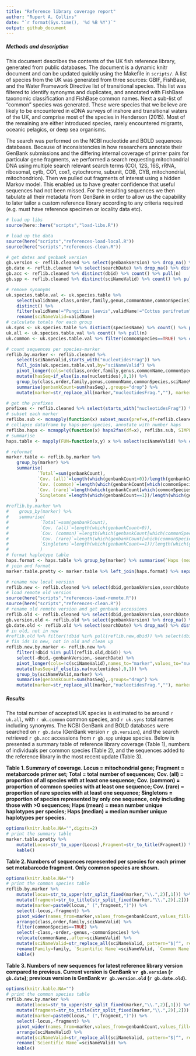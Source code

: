 ```yaml
---
title: "Reference library coverage report"
author: "Rupert A. Collins"
date: "`r format(Sys.time(), '%d %B %Y')`"
output: github_document
---
```



##### Methods and description
This document describes the contents of the UK fish reference library, generated from public databases. 
The document is a dynamic knitr document and can be updated quickly using the Makefile in `scripts/`.
A list of species from the UK was generated from three sources: GBIF, FishBase, and the Water Framework Directive list of transitional species.
This list was filtered to identify synonyms and duplicates, and annotated with FishBase taxonomic classification and FishBase common names.
Next a sub-list of "common" species was generated. 
These were species that we believe are likely to be encountered in eDNA surveys of inshore and transitional waters of the UK, and comprise most of the species in Henderson (2015).
Most of the remaining are either introduced species, rarely encountered migrants, oceanic pelagics, or deep sea organisms.


The search was performed on the NCBI nucleotide and BOLD sequences databases. 
Because of inconsistencies in how researchers annotate their GenBank submissions and the differing internal coverage of primer pairs for particular gene fragments, we performed a search requesting mitochondrial DNA using multiple search relevant search terms (COI, 12S, 16S, rRNA, ribosomal, cytb, CO1, cox1, cytochrome, subunit, COB, CYB, mitochondrial, mitochondrion).
Then we pulled out fragments of interest using a hidden Markov model. This enabled us to have greater confidence that useful sequences had not been missed.
For the resulting sequences we then tabulate all their metadata from GenBank in order to allow us the capability to later tailor a custom reference library according to any criteria required (e.g. must have reference specimen or locality data etc).


```r
# load up libs
source(here::here("scripts","load-libs.R"))
```


```r
# load up the data
source(here("scripts","references-load-local.R"))
source(here("scripts","references-clean.R"))
```


```r
# get dates and genbank version
gb.version <- reflib.cleaned %>% select(genbankVersion) %>% drop_na() %>% distinct(genbankVersion) %>% pull(genbankVersion)
gb.date <- reflib.cleaned %>% select(searchDate) %>% drop_na() %>% distinct(searchDate) %>% pull(searchDate)
gb.acc <- reflib.cleaned %>% distinct(dbid) %>% count() %>% pull(n)
gb.spp <- reflib.cleaned %>% distinct(sciNameValid) %>% count() %>% pull(n)
```


```r
# remove synonyms
uk.species.table.val <- uk.species.table %>% 
    select(validName,class,order,family,genus,commonName,commonSpecies) %>% 
    distinct() %>% 
    filter(validName!="Pungitius laevis",validName!="Cottus perifretum",validName!="Atherina presbyter") %>%
    rename(sciNameValid=validName)
# calculate totals for each group
uk.syns <- uk.species.table %>% distinct(speciesName) %>% count() %>% pull(n)
uk.all <- uk.species.table.val %>% count() %>% pull(n)
uk.common <- uk.species.table.val %>% filter(commonSpecies==TRUE) %>% count() %>% pull(n)
```


```r
# count sequences per species-marker
reflib.by.marker <- reflib.cleaned %>% 
    select(sciNameValid,starts_with("nucleotidesFrag")) %>%
    full_join(uk.species.table.val,by="sciNameValid") %>%
    pivot_longer(cols=!c(class,order,family,genus,commonName,commonSpecies,sciNameValid),names_to="marker",values_to="nucleotides") %>% 
    mutate(hasSeq=if_else(is.na(nucleotides),0,1)) %>% 
    group_by(class,order,family,genus,commonName,commonSpecies,sciNameValid,marker) %>%
    summarise(genbankCount=sum(hasSeq),.groups="drop") %>%
    mutate(marker=str_replace_all(marker,"nucleotidesFrag.",""), marker=str_replace_all(marker,".noprimers",""))
```


```r
# get the prefixes 
prefixes <- reflib.cleaned %>% select(starts_with("nucleotidesFrag")) %>% names() %>% str_replace_all("nucleotidesFrag\\.","")
# subset each marker
reflibs.sub <- mcmapply(function(x) subset_nucs(pref=x,df=reflib.cleaned), prefixes, SIMPLIFY=FALSE,USE.NAMES=TRUE,mc.cores=2)
# collapse dataframe by haps-per-species, annotate with number haps
reflibs.haps <- mcmapply(function(x) haps2fas(df=x), reflibs.sub, SIMPLIFY=FALSE,USE.NAMES=TRUE,mc.cores=2)
# summarise
haps.table <- mapply(FUN=function(x,y) x %>% select(sciNameValid) %>% count(sciNameValid) %>% mutate(marker=y), reflibs.haps, names(reflibs.haps), SIMPLIFY=FALSE) %>% purrr::reduce(rbind) %>% mutate(marker=str_replace_all(marker,".noprimers",""))
```


```r
# reformat
marker.table <- reflib.by.marker %>% 
    group_by(marker) %>% 
    summarise(
            `Total`=sum(genbankCount),
            `Cov. (all)`=length(which(genbankCount>0))/length(genbankCount),
            `Cov. (common)`=length(which(genbankCount[which(commonSpecies==TRUE)]>0))/length(genbankCount[which(commonSpecies==TRUE)]),
            `Cov. (rare)`=length(which(genbankCount[which(commonSpecies==FALSE)]>0))/length(genbankCount[which(commonSpecies==FALSE)]),
            `Singletons`=length(which(genbankCount==1))/length(which(genbankCount>0))
           ) 
#reflib.by.marker %>% 
#    group_by(marker) %>% 
#    summarise(
#            `Total`=sum(genbankCount),
#            `Cov. (all)`=length(which(genbankCount>0)),
#            `Cov. (common)`=length(which(genbankCount[which(commonSpecies==TRUE)]>0)),
#            `Cov. (rare)`=length(which(genbankCount[which(commonSpecies==FALSE)]>0)),
#            `Singletons`=length(which(genbankCount==1))/length(which(genbankCount>0))
#            )
# format haplotype table
haps.format <- haps.table %>% group_by(marker) %>% summarise(`Haps (mean)`=mean(n),`Haps (median)`=median(n),.groups="drop")
# join and format
marker.table.pretty <- marker.table %>% left_join(haps.format) %>% separate(marker,into=c("Locus","Fragment"))
```


```r
# rename new local version
reflib.new <- reflib.cleaned %>% select(dbid,genbankVersion,searchDate,sciNameValid,starts_with("nucleotidesFrag"))
# load remote old version
source(here("scripts","references-load-remote.R"))
source(here("scripts","references-clean.R"))
# rename old remote version and get genbank accessions
reflib.old <- reflib.cleaned %>% select(dbid,genbankVersion,searchDate,sciNameValid,starts_with("nucleotidesFrag"))
gb.version.old <- reflib.old %>% select(genbankVersion) %>% drop_na() %>% distinct(genbankVersion) %>% pull(genbankVersion)
gb.date.old <- reflib.old %>% select(searchDate) %>% drop_na() %>% distinct(searchDate) %>% pull(searchDate)
# in old, not in new
#reflib.old %>% filter(!dbid %in% pull(reflib.new,dbid)) %>% select(dbid,sciNameValid) %>% print(n=Inf)
# fin ids in new, not in old and clean up
reflib.new.by.marker <- reflib.new %>% 
    filter(!dbid %in% pull(reflib.old,dbid)) %>% 
    select(-dbid,-genbankVersion,-searchDate) %>% 
    pivot_longer(cols=!c(sciNameValid),names_to="marker",values_to="nucleotides") %>% 
    mutate(hasSeq=if_else(is.na(nucleotides),0,1)) %>% 
    group_by(sciNameValid,marker) %>%
    summarise(genbankCount=sum(hasSeq),.groups="drop") %>%
    mutate(marker=str_replace_all(marker,"nucleotidesFrag.",""), marker=str_replace_all(marker,".noprimers",""))
```


##### Results

The total number of accepted UK species is estimated to be around `r uk.all`, with `r uk.common` common species, and `r uk.syns` total names including synonyms. The NCBI GenBank and BOLD databases were searched on `r gb.date` (GenBank version `r gb.version`), and the search retrieved `r gb.acc` accessions from `r gb.spp` unique species. Below is presented a summary table of reference library coverage (Table 1), numbers of individuals per common species (Table 2), and the sequences added to the reference library in the most recent update (Table 3).


**Table 1. Summary of coverage. Locus = mitochondrial gene; Fragment = metabarcode primer set; Total = total number of sequences; Cov. (all) = proportion of all species with at least one sequence; Cov. (common) = proportion of common species with at least one sequence; Cov. (rare) = proportion of rare species with at least one sequence; Singletons = proportion of species represented by only one sequence, only including those with >0 sequences; Haps (mean) = mean number unique haplotypes per species; Haps (median) = median number unique haplotypes per species.**

```r
options(knitr.kable.NA="",digits=2)
# print the summary table
marker.table.pretty %>%
    mutate(Locus=str_to_upper(Locus),Fragment=str_to_title(Fragment)) %>%
    kable()
```


**Table 2. Numbers of sequences represented per species for each primer set metabarcode fragment. Only common species are shown.**

```r
options(knitr.kable.NA="")
# print the common species table
reflib.by.marker %>%
    mutate(locus=str_to_upper(str_split_fixed(marker,"\\.",2)[,1])) %>% 
    mutate(fragment=str_to_title(str_split_fixed(marker,"\\.",2)[,2])) %>%
    mutate(marker=paste0(locus," (",fragment,")")) %>%
    select(-locus,-fragment) %>%
    pivot_wider(names_from=marker,values_from=genbankCount,values_fill=0) %>%
    arrange(class,order,family,sciNameValid) %>%
    filter(commonSpecies==TRUE) %>%
    select(-class,-order,-genus,-commonSpecies) %>%
    relocate(commonName,.after=sciNameValid) %>%
    mutate(sciNameValid=str_replace_all(sciNameValid, pattern="$|^", replacement="*")) %>%
    rename(Family=family, `Scientific Name`=sciNameValid, `Common Name`=commonName) %>%
    kable()
```


**Table 3. Numbers of new sequences for latest reference library version compared to previous. Current version is GenBank v`r gb.version` (`r gb.date`); previous version is GenBank v`r gb.version.old` (`r gb.date.old`).**

```r
options(knitr.kable.NA="")
# print the common species table
reflib.new.by.marker %>%
    mutate(locus=str_to_upper(str_split_fixed(marker,"\\.",2)[,1])) %>% 
    mutate(fragment=str_to_title(str_split_fixed(marker,"\\.",2)[,2])) %>%
    mutate(marker=paste0(locus," (",fragment,")")) %>%
    select(-locus,-fragment) %>%
    pivot_wider(names_from=marker,values_from=genbankCount,values_fill=0) %>%
    arrange(sciNameValid) %>%
    mutate(sciNameValid=str_replace_all(sciNameValid, pattern="$|^", replacement="*")) %>%
    rename(`Scientific Name`=sciNameValid) %>%
    kable()
```
